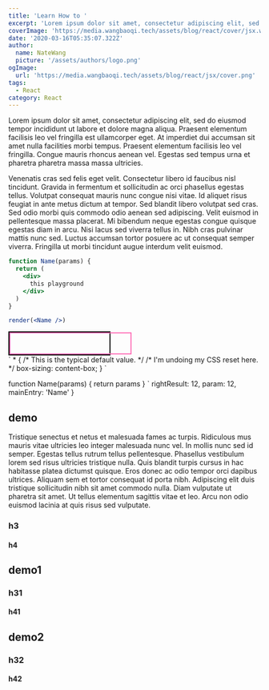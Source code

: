```yaml
---
title: 'Learn How to '
excerpt: 'Lorem ipsum dolor sit amet, consectetur adipiscing elit, sed do eiusmod tempor incididunt ut labore et dolore magna aliqua. Praesent elementum facilisis leo vel fringilla est ullamcorper eget. At imperdiet dui accumsan sit amet nulla facilities morbi tempus.'
coverImage: 'https://media.wangbaoqi.tech/assets/blog/react/cover/jsx.webp'
date: '2020-03-16T05:35:07.322Z'
author:
  name: NateWang
  picture: '/assets/authors/logo.png'
ogImage:
  url: 'https://media.wangbaoqi.tech/assets/blog/react/jsx/cover.png'
tags:
  - React
category: React
---
```



Lorem ipsum dolor sit amet, consectetur adipiscing elit, sed do eiusmod tempor incididunt ut labore et dolore magna aliqua. Praesent elementum facilisis leo vel fringilla est ullamcorper eget. At imperdiet dui accumsan sit amet nulla facilities morbi tempus. Praesent elementum facilisis leo vel fringilla. Congue mauris rhoncus aenean vel. Egestas sed tempus urna et pharetra pharetra massa massa ultricies.

Venenatis cras sed felis eget velit. Consectetur libero id faucibus nisl tincidunt. Gravida in fermentum et sollicitudin ac orci phasellus egestas tellus. Volutpat consequat mauris nunc congue nisi vitae. Id aliquet risus feugiat in ante metus dictum at tempor. Sed blandit libero volutpat sed cras. Sed odio morbi quis commodo odio aenean sed adipiscing. Velit euismod in pellentesque massa placerat. Mi bibendum neque egestas congue quisque egestas diam in arcu. Nisi lacus sed viverra tellus in. Nibh cras pulvinar mattis nunc sed. Luctus accumsan tortor posuere ac ut consequat semper viverra. Fringilla ut morbi tincidunt augue interdum velit euismod.


```jsx live=true file=index.js light=1,2,3
function Name(params) {
  return (
    <div>
      this playground
    </div>
  )
}

render(<Name />)
```

<style>
  .parent {
    width: 200px;
    border: 2px solid black;
  }
  .box {
    width: 100%;
    border: 2px solid hotpink;
    padding: 20px;
  }
</style>
<div class="parent">
  <div class="box"></div>
</div>
`
* {
  /* This is the typical default value. */
  /* I'm undoing my CSS reset here. */
  box-sizing: content-box;
}
`

<PlayGround html={html} css={css} mode='default' /> 



function Name(params) {
  return params
}
`
  rightResult: 12,
  param: 12,
  mainEntry: 'Name'
}

<PlayGround js={js} mode='algo' options={options1}/> 



## demo

Tristique senectus et netus et malesuada fames ac turpis. Ridiculous mus mauris vitae ultricies leo integer malesuada nunc vel. In mollis nunc sed id semper. Egestas tellus rutrum tellus pellentesque. Phasellus vestibulum lorem sed risus ultricies tristique nulla. Quis blandit turpis cursus in hac habitasse platea dictumst quisque. Eros donec ac odio tempor orci dapibus ultrices. Aliquam sem et tortor consequat id porta nibh. Adipiscing elit duis tristique sollicitudin nibh sit amet commodo nulla. Diam vulputate ut pharetra sit amet. Ut tellus elementum sagittis vitae et leo. Arcu non odio euismod lacinia at quis risus sed vulputate.

### h3


#### h4 


## demo1 

### h31

#### h41

## demo2 

### h32

#### h42

